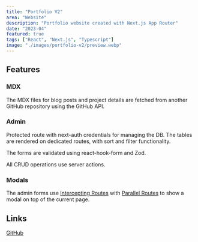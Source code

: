 ```yaml
---
title: "Portfolio V2"
area: "Website"
description: "Portfolio website created with Next.js App Router"
date: "2023-04"
featured: true
tags: ["React", "Next.js", "Typescript"]
image: "./images/portfolio-v2/preview.webp"
---
```


## Features

### MDX

The MDX files for blog posts and project details are fetched from another GitHub repository using the GitHub API.

### Admin

Protected route with next-auth credentials for managing the DB. The tables are rendered on dedicated routes, with sort and filter functionality.

The forms are validated using react-hook-form and Zod.

All CRUD operations use server actions.

### Modals

The admin forms use [Intercepting Routes](https://nextjs.org/docs/app/building-your-application/routing/intercepting-routes) with [Parallel Routes](https://nextjs.org/docs/app/building-your-application/routing/parallel-routes) to show a modal on top of the current page.

## Links

<a href="https://github.com/Jaycedam/portfolio-next" target="_blank">
  GitHub
</a>
